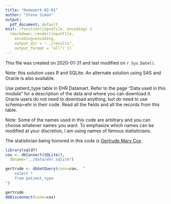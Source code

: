 ```yaml
---
title: "Homework-02-01"
author: "Steve Simon"
output:
  pdf_document: default
knit: (function(inputFile, encoding) {
  rmarkdown::render(inputFile, 
    encoding=encoding,
    output_dir = "../results", 
    output_format = "all") })  
---
```


This file was created on 2020-01-31 and last modified on `r Sys.Date()`.

Note: this solution uses R and SQLite. An alternate solution using SAS and Oracle is also available.

Use patient_type table in EHR Datamart. Refer to the page "Data used in this module" for a description of the data and where you can download it. Oracle users do not need to download anything, but do need to use schema=ehr in their code. Read all the fields and all the records from this table.

Note: Some of the names used in this code are arbitrary and you can choose whatever names you want. To emphasize which names can be modified at your discretion, I am using names of famous statisticians.

The statistician being honored in this code is [Gertrude Mary Cox](https://en.wikipedia.org/wiki/Gertrude_Mary_Cox).


```r
library(sqldf)
cox <- dbConnect(SQLite(),
  dbname="../data/ehr.sqlite")

gertrude <- dbGetQuery(conn=cox,  "
    select *
    from patient_type
")

gertrude
dbDisconnect(conn=cox)
```